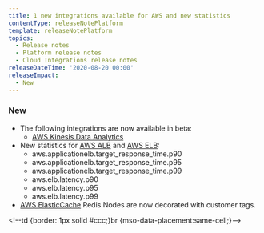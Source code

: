 ```yaml
---
title: 1 new integrations available for AWS and new statistics
contentType: releaseNotePlatform
template: releaseNotePlatform
topics:
  - Release notes
  - Platform release notes
  - Cloud Integrations release notes
releaseDateTime: '2020-08-20 00:00'
releaseImpact:
  - New
---
```


### New

* The following integrations are now available in beta:
  * [AWS Kinesis Data Analytics](https://docs.newrelic.com/docs/aws-aws_kinesisanalytics-integration)
* New statistics for [AWS ALB](https://docs.newrelic.com/docs/integrations/amazon-integrations/aws-integrations-list/aws-albnlb-monitoring-integration) and [AWS ELB](https://docs.newrelic.com/docs/integrations/amazon-integrations/aws-integrations-list/aws-elb-classic-monitoring-integration):
  * aws.applicationelb.target_response_time.p90
  * aws.applicationelb.target_response_time.p95
  * aws.applicationelb.target_response_time.p99
  * aws.elb.latency.p90
  * aws.elb.latency.p95
  * aws.elb.latency.p99
* [AWS ElasticCache](https://docs.newrelic.com/docs/integrations/amazon-integrations/aws-integrations-list/aws-elasticache-monitoring-integration) Redis Nodes are now decorated with customer tags.

&lt;!--td &#x7B;border: 1px solid #ccc;}br &#x7B;mso-data-placement:same-cell;}-->

